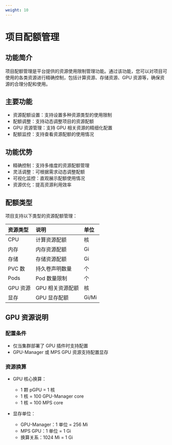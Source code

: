 ```yaml
---
weight: 10
---
```


# 项目配额管理

## 功能简介

项目配额管理是平台提供的资源使用限制管理功能。通过该功能，您可以对项目可使用的各类资源进行精确控制，包括计算资源、存储资源、GPU 资源等，确保资源的合理分配和使用。

## 主要功能

- 资源配额设置：支持设置多种资源类型的使用限制
- 配额调整：支持动态调整项目的资源配额
- GPU 资源管理：支持 GPU 相关资源的精细化配置
- 配额监控：支持查看资源配额的使用情况

## 功能优势

- 精确控制：支持多维度的资源配额管理
- 灵活调整：可根据需求动态调整配额
- 可视化监控：直观展示配额使用情况
- 资源优化：提高资源利用效率

## 配额类型

项目支持以下类型的资源配额管理：

| 资源类型 | 说明 | 单位 |
| :--- | :--- | :--- |
| CPU | 计算资源配额 | 核 |
| 内存 | 内存资源配额 | Gi |
| 存储 | 存储资源配额 | Gi |
| PVC 数 | 持久卷声明数量 | 个 |
| Pods | Pod 数量限制 | 个 |
| GPU 资源 | GPU 相关资源配额 | 核 |
| 显存 | GPU 显存配额 | Gi/Mi |

## GPU 资源说明

### 配置条件

- 仅当集群部署了 GPU 插件时支持配置
- GPU-Manager 或 MPS GPU 资源支持配置显存

### 资源换算

- GPU 核心换算：
  - 1 颗 pGPU = 1 核
  - 1 核 = 100 GPU-Manager core
  - 1 核 = 100 MPS core

- 显存单位：
  - GPU-Manager：1 单位 = 256 Mi
  - MPS GPU：1 单位 = 1 Gi
  - 换算关系：1024 Mi = 1 Gi